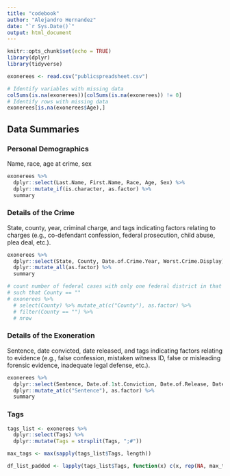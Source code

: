 ```yaml
---
title: "codebook"
author: "Alejandro Hernandez"
date: "`r Sys.Date()`"
output: html_document
---
```


```r
knitr::opts_chunk$set(echo = TRUE)
library(dplyr)
library(tidyverse)
```

```r
exonerees <- read.csv("publicspreadsheet.csv")

# Identify variables with missing data
colSums(is.na(exonerees))[colSums(is.na(exonerees)) != 0]
# Identify rows with missing data
exonerees[is.na(exonerees$Age),]
```

## Data Summaries

### Personal Demographics 
Name, race, age at crime, sex

```r
exonerees %>%
  dplyr::select(Last.Name, First.Name, Race, Age, Sex) %>%
  dplyr::mutate_if(is.character, as.factor) %>%
  summary
```


### Details of the Crime 
State, county, year, criminal charge, and tags indicating factors relating to charges (e.g., co-defendant confession, federal prosecution, child abuse, plea deal, etc.). 

```r
exonerees %>%
  dplyr::select(State, County, Date.of.Crime.Year, Worst.Crime.Display) %>%
  dplyr::mutate_all(as.factor) %>%
  summary

# count number of federal cases with only one federal district in that state,
# such that County == ""
# exonerees %>%
  # select(County) %>% mutate_at(c("County"), as.factor) %>%
  # filter(County == "") %>%
  # nrow
```

### Details of the Exoneration 
Sentence, date convicted, date released, and tags indicating factors relating to evidence (e.g., false confession, mistaken witness ID, false or misleading forensic evidence, inadequate legal defense, etc.).

```r
exonerees %>%
  dplyr::select(Sentence, Date.of.1st.Conviction, Date.of.Release, Date.of.Exoneration) %>%
  dplyr::mutate_at(c("Sentence"), as.factor) %>%
  summary
```
### Tags

```r
tags_list <- exonerees %>%
  dplyr::select(Tags) %>%
  dplyr::mutate(Tags = strsplit(Tags, ";#"))

max_tags <- max(sapply(tags_list$Tags, length))

df_list_padded <- lapply(tags_list$Tags, function(x) c(x, rep(NA, max_tags - length(x))))


```


